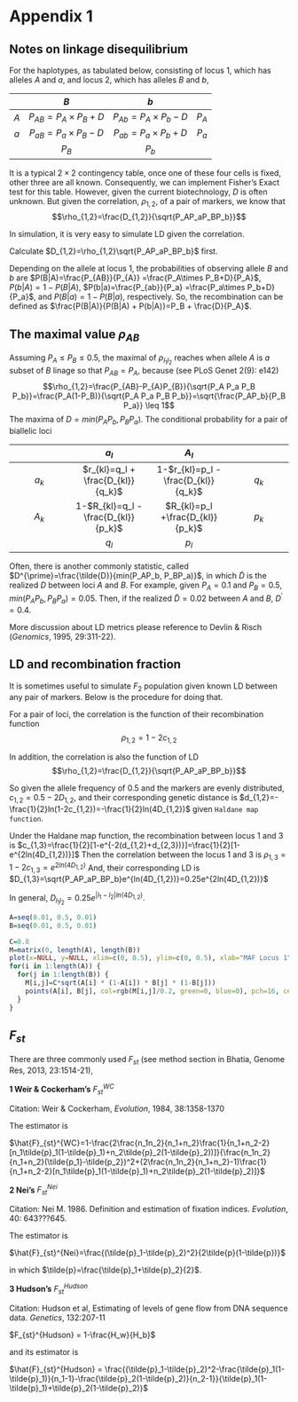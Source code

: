 # Appendix 1 {#app-1}

## Notes on linkage disequilibrium {#app:ld}

For the haplotypes, as tabulated below, consisting of locus 1, which has alleles $A$ and $a$, and locus 2, which has alleles $B$ and $b$, 

| | $B$ | $b$ | |
|:-:|:--:|:--:|:-:|
|$A$| $P_{AB}=P_A \times P_B + D$ | $P_{Ab}=P_A \times P_b - D$| $P_A$|
|$a$| $P_{aB}=P_a \times P_B - D$| $P_{ab}=P_a \times P_b + D$| $P_a$|
| |$P_B$|$P_b$| |

It is a typical $2\times2$ contingency table, once one of these four cells is fixed, other three are all known. Consequently, we can implement Fisher's Exact test for this table.
However, given the current biotechnology, $D$ is often unknown. But given the correlation, $\rho_{1,2}$, of a pair of markers, we know that
$$\rho_{1,2}=\frac{D_{1,2}}{\sqrt{P_AP_aP_BP_b}}$$

In simulation, it is very easy to simulate LD given the correlation.

Calculate $D_{1,2}=\rho_{1,2}\sqrt{P_AP_aP_BP_b}$ first.

Depending on the allele at locus 1, the probabilities of observing allele $B$ and $b$ are $P(B|A)=\frac{P_{AB}}{P_{A}} =\frac{P_A\times P_B+D}{P_A}$, $P(b|A)=1-P(B|A)$, $P(b|a)=\frac{P_{ab}}{P_a} =\frac{P_a\times P_b+D}{P_a}$, and $P(B|a)=1-P(B|a)$, respectively. So, the recombination can be defined as $\frac{P(B|A)}{P(B|A) + P(b|A)}=P_B + \frac{D}{P_A}$.

## The maximal value $\rho_{AB}$

Assuming $P_A \leq P_B \leq 0.5$, the maximal of $\rho_{l_1l_2}$ reaches when allele $A$ is $a$ subset of $B$ linage so that $P_{AB}=P_{A}$, because (see PLoS Genet 2(9): e142)
$$\rho_{1,2}=\frac{P_{AB}-P_{A}P_{B}}{\sqrt{P_A P_a P_B P_b}}=\frac{P_A(1-P_B)}{\sqrt{P_A P_a P_B P_b}}=\sqrt{\frac{P_AP_b}{P_B P_a}} \leq 1$$
The maxima of $D=min(P_AP_b, P_BP_a)$. 
The conditional probability for a pair of biallelic loci

| | $a_l$ | $A_l$ | |
|:-:|:--:|:--:|:-:|
|$a_k$| $r_{kl}=q_l + \frac{D_{kl}}{q_k}$ | 1-$r_{kl}=p_l - \frac{D_{kl}}{q_k}$ | $q_k$|
|$A_k$| 1-$R_{kl}=q_l - \frac{D_{kl}}{p_k}$ | $R_{kl}=p_l +\frac{D_{kl}}{p_k}$| $p_k$|
| |$q_l$ |$p_l$| |

Often, there is another commonly statistic, called $D^{\prime}=\frac{\tilde{D}}{min(P_AP_b, P_BP_a)}$, in which $\tilde{D}$ is the realized $D$ between loci $A$ and $B$. For example, given $P_A=0.1$ and $P_B=0.5$, $min(P_AP_b, P_BP_a)=0.05$. Then, if the realized $\tilde{D}=0.02$ between $A$ and $B$, $D^{\prime}=0.4$.

More discussion about LD metrics please reference to Devlin & Risch ($Genomics$, 1995, 29:311-22).

## LD and recombination fraction
It is sometimes useful to simulate $F_2$ population given known LD between any pair of markers. Below is the procedure for doing that.

For a pair of loci, the correlation is the function of their recombination function
$$\rho_{1,2}=1-2c_{1,2}$$

In addition, the correlation is also the function of LD
$$\rho_{1,2}=\frac{D_{1,2}}{\sqrt{P_AP_aP_BP_b}}$$

So given the allele frequency of 0.5 and the markers are evenly distributed, $c_{1,2}=0.5-2D_{1,2}$, and their corresponding genetic distance is $d_{1,2}=-\frac{1}{2}ln(1-2c_{1,2})=-\frac{1}{2}ln(4D_{1,2})$
given `Haldane map function`.

Under the Haldane map function, the recombination between locus 1 and 3 is $c_{1,3}=\frac{1}{2}[1-e^{-2(d_{1,2}+d_{2,3})}]=\frac{1}{2}[1-e^{2ln(4D_{1,2})}]$
Then the correlation between the locus 1 and 3 is $\rho_{1,3}=1-2c_{1,3}=e^{2ln(4D_{1,2})}$
And, their corresponding LD is
$D_{1,3}=\sqrt{P_AP_aP_BP_b}e^{ln(4D_{1,2})}=0.25e^{2ln(4D_{1,2})}$

In general, $D_{l_1l_2}=0.25e^{|l_1-l_2|ln(4D_{1,2})}$.

```r
A=seq(0.01, 0.5, 0.01)
B=seq(0.01, 0.5, 0.01)

C=0.8
M=matrix(0, length(A), length(B))
plot(x=NULL, y=NULL, xlim=c(0, 0.5), ylim=c(0, 0.5), xlab="MAF Locus 1", ylab="MAF Locus 2", main="the relationship between D")
for(i in 1:length(A)) {
  for(j in 1:length(B)) {
    M[i,j]=C*sqrt(A[i] * (1-A[i]) * B[j] * (1-B[j]))
    points(A[i], B[j], col=rgb(M[i,j]/0.2, green=0, blue=0), pch=16, cex=0.3)
  }
}

```

## $F_{st}$
There are three commonly used $F_{st}$ (see method section in Bhatia, Genome Res, 2013, 23:1514-21),

**1 Weir & Cockerham's** $F_{st}^{WC}$

Citation: Weir & Cockerham, $Evolution$, 1984, 38:1358-1370 

The estimator is

$\hat{F}_{st}^{WC}=1-\frac{2\frac{n_1n_2}{n_1+n_2}\frac{1}{n_1+n_2-2}[n_1\tilde{p}_1(1-\tilde{p}_1)+n_2\tilde{p}_2(1-\tilde{p}_2))]}{\frac{n_1n_2}{n_1+n_2}(\tilde{p_1}-\tilde{p_2})^2+(2\frac{n_1n_2}{n_1+n_2}-1)\frac{1}{n_1+n_2-2}[n_1\tilde{p}_1(1-\tilde{p}_1)+n_2\tilde{p}_2(1-\tilde{p}_2)]}$

**2 Nei's** $F_{st}^{Nei}$

Citation: Nei M. 1986. Definition and estimation of fixation indices. $Evolution$, 40: 643???645.

The estimator is 

$\hat{F}_{st}^{Nei}=\frac{(\tilde{p}_1-\tilde{p}_2)^2}{2\tilde{p}(1-\tilde{p})}$

in which $\tilde{p}=\frac{\tilde{p}_1+\tilde{p}_2}{2}$.

**3 Hudson's** $F_{st}^{Hudson}$ 

Citation: Hudson et al, Estimating of levels of gene flow from DNA sequence data. $Genetics$, 132:207-11

$F_{st}^{Hudson} = 1-\frac{H_w}{H_b}$

and its estimator is

$\hat{F}_{st}^{Hudson} = \frac{(\tilde{p}_1-\tilde{p}_2)^2-\frac{\tilde{p}_1(1-\tilde{p}_1)}{n_1-1}-\frac{\tilde{p}_2(1-\tilde{p}_2)}{n_2-1}}{\tilde{p}_1(1-\tilde{p}_1)+\tilde{p}_2(1-\tilde{p}_2)}$

